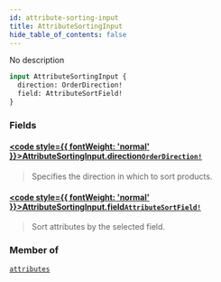 ```yaml
---
id: attribute-sorting-input
title: AttributeSortingInput
hide_table_of_contents: false
---
```








No description

```graphql
input AttributeSortingInput {
  direction: OrderDirection!
  field: AttributeSortField!
}
```


### Fields

#### [<code style={{ fontWeight: 'normal' }}>AttributeSortingInput.<b>direction</b></code>](#)<Bullet />[`OrderDirection!`](../../../developer/api-reference/enums/order-direction) <Badge class="secondary" text="non-null"/> <Badge class="secondary" text="enum"/>
> Specifies the direction in which to sort products.
> 

#### [<code style={{ fontWeight: 'normal' }}>AttributeSortingInput.<b>field</b></code>](#)<Bullet />[`AttributeSortField!`](../../../developer/api-reference/enums/attribute-sort-field) <Badge class="secondary" text="non-null"/> <Badge class="secondary" text="enum"/>
> Sort attributes by the selected field.
> 



### Member of

[`attributes`](../../../developer/api-reference/queries/attributes)  <Badge class="secondary" text="query"/>



